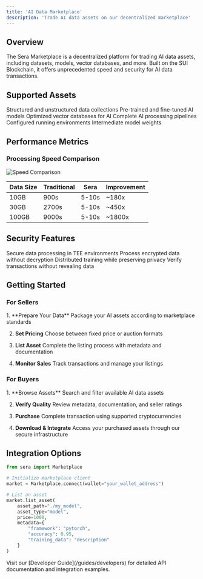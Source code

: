 ```yaml
---
title: 'AI Data Marketplace'
description: 'Trade AI data assets on our decentralized marketplace'
---
```


## Overview

The Sera Marketplace is a decentralized platform for trading AI data assets, including datasets, models, vector databases, and more. Built on the SUI Blockchain, it offers unprecedented speed and security for AI data transactions.

## Supported Assets

<CardGroup cols={3}>
  <Card title="Datasets" icon="database">
    Structured and unstructured data collections
  </Card>
  <Card title="Models" icon="brain">
    Pre-trained and fine-tuned AI models
  </Card>
  <Card title="Vector DBs" icon="vector-square">
    Optimized vector databases for AI
  </Card>
  <Card title="Pipelines" icon="diagram-project">
    Complete AI processing pipelines
  </Card>
  <Card title="Environments" icon="microchip">
    Configured running environments
  </Card>
  <Card title="Weights" icon="scale-balanced">
    Intermediate model weights
  </Card>
</CardGroup>

## Performance Metrics

### Processing Speed Comparison

<Frame>
  <img src="/images/speed-comparison.png" alt="Speed Comparison" />
</Frame>

| Data Size | Traditional | Sera    | Improvement |
|-----------|-------------|---------|-------------|
| 10GB      | 900s       | 5-10s   | ~180x       |
| 30GB      | 2700s      | 5-10s   | ~450x       |
| 100GB     | 9000s      | 5-10s   | ~1800x      |

## Security Features

<CardGroup cols={2}>
  <Card title="Trusted Execution" icon="shield-check">
    Secure data processing in TEE environments
  </Card>
  <Card title="Homomorphic Encryption" icon="lock">
    Process encrypted data without decryption
  </Card>
  <Card title="Federated Learning" icon="network-wired">
    Distributed training while preserving privacy
  </Card>
  <Card title="Zero-Knowledge Proofs" icon="user-secret">
    Verify transactions without revealing data
  </Card>
</CardGroup>

## Getting Started

### For Sellers

<Steps>
  1. **Prepare Your Data**
     Package your AI assets according to marketplace standards

  2. **Set Pricing**
     Choose between fixed price or auction formats

  3. **List Asset**
     Complete the listing process with metadata and documentation

  4. **Monitor Sales**
     Track transactions and manage your listings
</Steps>

### For Buyers

<Steps>
  1. **Browse Assets**
     Search and filter available AI data assets

  2. **Verify Quality**
     Review metadata, documentation, and seller ratings

  3. **Purchase**
     Complete transaction using supported cryptocurrencies

  4. **Download & Integrate**
     Access your purchased assets through our secure infrastructure
</Steps>

## Integration Options

```python
from sera import Marketplace

# Initialize marketplace client
market = Marketplace.connect(wallet="your_wallet_address")

# List an asset
market.list_asset(
    asset_path="./my_model",
    asset_type="model",
    price=1000,
    metadata={
        "framework": "pytorch",
        "accuracy": 0.95,
        "training_data": "description"
    }
)
```

<Note>
Visit our [Developer Guide](/guides/developers) for detailed API documentation and integration examples.
</Note> 